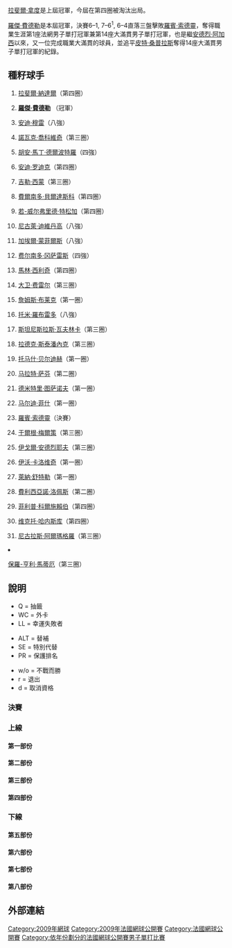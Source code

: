 {{noteTA
|G1=Tennis
|1=zh-hans:轮;zh-hant:圈;zh-tw:輪;
|2=zh-hans:半区;zh-hant:半部;
|3=zh-hans:半决赛;zh-hk:準決賽;zh-tw:四強;
|4=zh-hans:半準决赛;zh-hk:半準決賽;zh-tw:八強;
}}

{{GrandSlamEvents|2009|法國網球公開賽|
 | defchamp= {{flagicon|ESP}} [[拉斐爾·納達爾|拉斐爾·納達爾]]
 | champ = {{flagicon|SUI}} [[羅傑·費德勒|羅傑·費德勒]]
 | runner = {{flagicon|SWE}} [[羅賓·索德靈|羅賓·索德靈]]
 | score = 6–1, 7–6<sup>1</sup>, 6–4
}}

{{main|2009年法國網球公開賽}}

[[拉斐爾·拿度|拉斐爾·拿度]]是上屆冠軍，今屆在第四圈被淘汰出局。

[[羅傑·費德勒|羅傑·費德勒]]是本屆冠軍，決賽6–1, 7–6<sup>1</sup>, 6–4直落三盤擊敗[[羅賓·索德靈|羅賓·索德靈]]，奪得職業生涯第1座法網男子單打冠軍兼第14座大滿貫男子單打冠軍，也是繼[[安德烈·阿加西|安德烈·阿加西]]以來，又一位完成職業大滿貫的球員，並追平[[皮特·桑普拉斯|皮特·桑普拉斯]]奪得14座大滿貫男子單打冠軍的紀錄。

== 種籽球手 ==
{{col-begin}}
{{col-2}}
# {{flagicon|ESP}} [[拉斐爾·納達爾|拉斐爾·納達爾]]（第四圈）
# {{flagicon|SUI}} '''[[羅傑·費德勒|羅傑·費德勒]] ''' （冠軍）
# {{flagicon|GBR}} [[安迪·穆雷|安迪·穆雷]]（八強）
# {{flagicon|SRB}} [[諾瓦克·喬科維奇|諾瓦克·喬科維奇]]（第三圈）
# {{flagicon|ARG}} [[胡安·馬丁·德爾波特羅|胡安·馬丁·德爾波特羅]]（四強）
# {{flagicon|USA}} [[安迪·罗迪克|安迪·罗迪克]]（第四圈）
# {{flagicon|FRA}} [[吉勒·西蒙|吉勒·西蒙]]（第三圈）
# {{flagicon|ESP}} [[費爾南多·貝爾達斯科|費爾南多·貝爾達斯科]]（第四圈）
# {{flagicon|FRA}} [[若-威尔弗里德·特松加|若-威尔弗里德·特松加]]（第四圈）
# {{flagicon|RUS}} [[尼古萊·迪維丹高|尼古萊·迪維丹高]]（八強）
# {{flagicon|FRA}} [[加埃爾·蒙菲爾斯|加埃爾·蒙菲爾斯]]（八強）
# {{flagicon|CHI}} [[费尔南多·冈萨雷斯|费尔南多·冈萨雷斯]]（四強）
# {{flagicon|CRO}} [[馬林·西利奇|馬林·西利奇]]（第四圈）
# {{flagicon|ESP}} [[大卫·费雷尔|大卫·费雷尔]]（第三圈）
# {{flagicon|USA}} [[詹姆斯·布莱克|詹姆斯·布莱克]]（第一圈）
# {{flagicon|ESP}} [[托米·羅布雷多|托米·羅布雷多]]（八強）
{{col-2}}
<ol start="17">
<li>{{flagicon|SUI}} [[斯坦尼斯拉斯·瓦夫林卡|斯坦尼斯拉斯·瓦夫林卡]]（第三圈）
<li>{{flagicon|CZE}} [[拉德克·斯泰潘內克|拉德克·斯泰潘內克]]（第三圈）
<li>{{flagicon|CZE}} [[托马什·贝尔迪赫|托马什·贝尔迪赫]]（第一圈）
<li>{{flagicon|RUS}} [[马拉特·萨芬|马拉特·萨芬]]（第二圈）
<li>{{flagicon|RUS}} [[德米特里·图萨诺夫|德米特里·图萨诺夫]]（第一圈）
<li>{{flagicon|USA}} [[马尔迪·菲什|马尔迪·菲什]]（第一圈）
<li>{{flagicon|SWE}} [[羅賓·索德靈|羅賓·索德靈]]（決賽）
<li>{{flagicon|AUT}} [[于爾根·梅爾策|于爾根·梅爾策]]（第三圈）
<li>{{flagicon|RUS}} [[伊戈爾·安德烈耶夫|伊戈爾·安德烈耶夫]]（第三圈）
<li>{{flagicon|CRO}} [[伊沃·卡洛维奇|伊沃·卡洛维奇]]（第一圈）
<li>{{flagicon|GER}} [[萊納·舒特勒|萊納·舒特勒]]（第一圈）
<li>{{flagicon|ESP}} [[費利西亞諾·洛佩斯|費利西亞諾·洛佩斯]]（第二圈）
<li>{{flagicon|GER}} [[菲利普·科爾施賴伯|菲利普·科爾施賴伯]]（第四圈）
<li>{{flagicon|ROU}} [[维克托·哈内斯库|维克托·哈内斯库]]（第四圈）
<li>{{flagicon|ESP}} [[尼古拉斯·阿爾瑪格羅|尼古拉斯·阿爾瑪格羅]]（第三圈）
<li>{{flagicon|FRA}} [[保羅-亨利·馬蒂厄|保羅-亨利·馬蒂厄]]（第三圈）

{{col-end}}

== 說明 ==
{{col-begin}}
{{col-3}}
* Q = 抽籤
* WC = 外卡
* LL = 幸運失敗者
{{col-3}}
* ALT = 替補
* SE = 特別代替
* PR = 保護排名
{{col-3}}
* w/o = 不戰而勝
* r = 退出
* d = 取消資格
{{col-end}}
=== 決賽 ===
{{8TeamBracket-Tennis5
| RD1=八強
| RD2=四強
| RD3=決賽

|team-width=175

| RD1-seed1=23
| RD1-team1='''{{flagicon|SWE}} [[羅賓·索德靈|索德靈]]
| RD1-score1-1='''6
| RD1-score1-2='''6
| RD1-score1-3='''6
| RD1-score1-4= 
| RD1-score1-5= 
| RD1-seed2=10
| RD1-team2={{flagicon|RUS}} [[尼古萊·迪維丹高|迪維丹高]]
| RD1-score2-1=1
| RD1-score2-2=3
| RD1-score2-3=1
| RD1-score2-4= 
| RD1-score2-5= 

| RD1-seed3=3
| RD1-team3={{flagicon|GBR}} [[安迪·穆雷|穆雷]]
| RD1-score3-1=3
| RD1-score3-2='''6
| RD1-score3-3=0
| RD1-score3-4=4
| RD1-score3-5= 
| RD1-seed4=12
| RD1-team4='''{{flagicon|CHI}} [[费尔南多·冈萨雷斯|冈萨雷斯]]
| RD1-score4-1='''6
| RD1-score4-2=3
| RD1-score4-3='''6
| RD1-score4-4='''6
| RD1-score4-5= 

| RD1-seed5=5
| RD1-team5='''{{flagicon|ARG}} [[胡安·馬丁·德爾波特羅|德爾波特羅]]
| RD1-score5-1='''6
| RD1-score5-2='''6
| RD1-score5-3='''6
| RD1-score5-4= 
| RD1-score5-5= 
| RD1-seed6=16
| RD1-team6={{flagicon|ESP}} [[托米·羅布雷多|羅布雷多]]
| RD1-score6-1=3
| RD1-score6-2=4
| RD1-score6-3=2
| RD1-score6-4= 
| RD1-score6-5= 

| RD1-seed7=11
| RD1-team7={{flagicon|FRA}} [[加埃爾·蒙菲爾斯|蒙菲爾斯]]
| RD1-score7-1=6<sup>6</sup>
| RD1-score7-2=2
| RD1-score7-3=4
| RD1-score7-4= 
| RD1-score7-5= 
| RD1-seed8=2
| RD1-team8='''{{flagicon|SUI}} [[羅傑·費德勒|費德勒]]
| RD1-score8-1='''7
| RD1-score8-2='''6
| RD1-score8-3='''6
| RD1-score8-4= 
| RD1-score8-5= 

| RD2-seed1=23
| RD2-team1='''{{flagicon|SWE}} [[羅賓·索德靈|索德靈]]
| RD2-score1-1='''6
| RD2-score1-2='''7
| RD2-score1-3=5
| RD2-score1-4=4
| RD2-score1-5='''6
| RD2-seed2=12
| RD2-team2={{flagicon|CHI}} [[费尔南多·冈萨雷斯|冈萨雷斯]]
| RD2-score2-1=3
| RD2-score2-2=5
| RD2-score2-3='''7
| RD2-score2-4='''6
| RD2-score2-5=4

| RD2-seed3=5
| RD2-team3={{flagicon|ARG}} [[胡安·馬丁·德爾波特羅|德爾波特羅]]
| RD2-score3-1='''6
| RD2-score3-2=6<sup>2</sup>
| RD2-score3-3='''6
| RD2-score3-4=1
| RD2-score3-5=4
| RD2-seed4=2
| RD2-team4='''{{flagicon|SUI}} [[羅傑·費德勒|費德勒]]
| RD2-score4-1=3
| RD2-score4-2='''7
| RD2-score4-3=2
| RD2-score4-4='''6
| RD2-score4-5='''6

| RD3-seed1=23
| RD3-team1={{flagicon|SWE}} [[羅賓·索德靈|索德靈]]
| RD3-score1-1=1
| RD3-score1-2=6<sup>1</sup>
| RD3-score1-3=4
| RD3-score1-4=
| RD3-score1-5=
| RD3-seed2=2
| RD3-team2='''{{flagicon|SUI}} [[羅傑·費德勒|費德勒]]
| RD3-score2-1='''6
| RD3-score2-2='''7
| RD3-score2-3='''6
| RD3-score2-4= 
| RD3-score2-5= 
}}

=== 上線 ===
==== 第一部份 ====
{{16TeamBracket-Compact-Tennis5
| RD1=第一圈
| RD2=第二圈
| RD3=第三圈
| RD4=第四圈

| RD1-seed01=1
| RD1-team01='''{{flagicon|ESP}} [[拉斐爾·納達爾|納達爾]]
| RD1-score01-1='''7
| RD1-score01-2='''6
| RD1-score01-3='''6
| RD1-seed02=Q
| RD1-team02={{flagicon|BRA}} [[馬科斯·丹尼爾|丹尼爾]]
| RD1-score02-1=5
| RD1-score02-2=4
| RD1-score02-3=3

| RD1-seed03= 
| RD1-team03={{flagicon|RUS}} [[伊戈爾·昆尼辛|昆尼辛]]
| RD1-score03-1='''7
| RD1-score03-2=6<sup>5</sup>
| RD1-score03-3=3
| RD1-score03-4=1
| RD1-seed04= 
| RD1-team04='''{{flagicon|RUS}} [[泰穆拉茲·加巴什維利|加巴什維利]]
| RD1-score04-1=6<sup>6</sup>
| RD1-score04-2='''7
| RD1-score04-3='''6
| RD1-score04-4='''6

| RD1-seed05= 
| RD1-team05={{flagicon|GER}} [[丹尼斯·格雷梅邁爾|格雷梅邁爾]]
| RD1-score05-1=3
| RD1-score05-2=3
| RD1-score05-3=2
| RD1-seed06= 
| RD1-team06='''{{flagicon|KAZ}} [[安德烈·戈盧別夫|戈盧別夫]]
| RD1-score06-1='''6
| RD1-score06-2='''6
| RD1-score06-3='''6

| RD1-seed07= 
| RD1-team07='''{{flagicon|AUS}} [[莱顿·休伊特|休伊特]]
| RD1-score07-1=6<sup>1</sup>
| RD1-score07-2=6<sup>4</sup>
| RD1-score07-3='''7
| RD1-score07-4='''6
| RD1-score07-5='''6
| RD1-seed08=26
| RD1-team08={{flagicon|CRO}} [[伊沃·卡洛维奇|卡洛维奇]]
| RD1-score08-1='''7
| RD1-score08-2='''7
| RD1-score08-3=6<sup>4</sup>
| RD1-score08-4=4
| RD1-score08-5=3

| RD1-seed09=23
| RD1-team09='''{{flagicon|SWE}} [[羅賓·索德靈|索德靈]]
| RD1-score09-1='''7
| RD1-score09-2='''7
| RD1-score09-3='''6
| RD1-seed10= 
| RD1-team10={{flagicon|USA}} [[凱文·金|金]]
| RD1-score10-1=6<sup>4</sup>
| RD1-score10-2=6<sup>4</sup>
| RD1-score10-3=2

| RD1-seed11= 
| RD1-team11='''{{flagicon|UZB}} [[丹尼斯·伊斯托明|伊斯托明]]
| RD1-score11-1='''6
| RD1-score11-2=6<sup>2</sup>
| RD1-score11-3='''6
| RD1-score11-4='''7
| RD1-seed12=Q
| RD1-team12={{flagicon|COL}} [[聖地亞哥·基拉爾多|基拉爾多]]
| RD1-score12-1=3
| RD1-score12-2='''7
| RD1-score12-3=3
| RD1-score12-4=6<sup>4</sup>

| RD1-seed13=Q
| RD1-team13={{flagicon|SRB}} [[伊利亞·博佐利亞奇|博佐利亞奇]]
| RD1-score13-1=6<sup>4</sup>
| RD1-score13-2='''6
| RD1-score13-3=5
| RD1-score13-4=4
| RD1-seed14= 
| RD1-team14='''{{flagicon|GER}} [[尼古拉斯·基弗|基弗]]
| RD1-score14-1='''7
| RD1-score14-2=3
| RD1-score14-3='''7
| RD1-score14-4='''6

| RD1-seed15= 
| RD1-team15={{flagicon|POR}} [[費德歷高·基奧|基奧]]
| RD1-score15-1=2
| RD1-score15-2=4
| RD1-score15-3=4
| RD1-seed16=14
| RD1-team16='''{{flagicon|ESP}} [[大卫·费雷尔|费雷尔]]
| RD1-score16-1='''6
| RD1-score16-2='''6
| RD1-score16-3='''6

| RD2-seed01=1
| RD2-team01='''{{flagicon|ESP}} [[拉斐爾·納達爾|納達爾]]
| RD2-score01-1='''6
| RD2-score01-2='''6
| RD2-score01-3='''6
| RD2-seed02= 
| RD2-team02={{flagicon|RUS}} [[泰穆拉茲·加巴什維利|加巴什維利]]
| RD2-score02-1=1
| RD2-score02-2=4
| RD2-score02-3=2

| RD2-seed03= 
| RD2-team03={{flagicon|KAZ}} [[安德烈·戈盧別夫|戈盧別夫]]
| RD2-score03-1=4
| RD2-score03-2=3
| RD2-score03-3=1
| RD2-seed04= 
| RD2-team04='''{{flagicon|AUS}} [[莱顿·休伊特|休伊特]]
| RD2-score04-1='''6
| RD2-score04-2='''6
| RD2-score04-3='''6

| RD2-seed05=23
| RD2-team05='''{{flagicon|SWE}} [[羅賓·索德靈|索德靈]]
| RD2-score05-1='''6
| RD2-score05-2='''7
| RD2-score05-3='''6
| RD2-seed06= 
| RD2-team06={{flagicon|UZB}} [[丹尼斯·伊斯托明|伊斯托明]]
| RD2-score06-1=4
| RD2-score06-2=6<sup>4</sup>
| RD2-score06-3=4

| RD2-seed07= 
| RD2-team07={{flagicon|GER}} [[尼古拉斯·基弗|基弗]]
| RD2-score07-1=3
| RD2-score07-2='''7
| RD2-score07-3=4
| RD2-score07-4='''6
| RD2-score07-5=2
| RD2-seed08=14
| RD2-team08='''{{flagicon|ESP}} [[大卫·费雷尔|费雷尔]]
| RD2-score08-1='''6
| RD2-score08-2=5
| RD2-score08-3='''6
| RD2-score08-4=3
| RD2-score08-5='''6

| RD3-seed01=1
| RD3-team01='''{{flagicon|ESP}} [[拉斐爾·納達爾|納達爾]]
| RD3-score01-1='''6
| RD3-score01-2='''6
| RD3-score01-3='''6
| RD3-seed02= 
| RD3-team02={{flagicon|AUS}} [[莱顿·休伊特|休伊特]]
| RD3-score02-1=1
| RD3-score02-2=3
| RD3-score02-3=1

| RD3-seed03=23
| RD3-team03='''{{flagicon|SWE}} [[羅賓·索德靈|索德靈]]
| RD3-score03-1=6<sup>5</sup>
| RD3-score03-2='''7
| RD3-score03-3='''6
| RD3-score03-4='''7
| RD3-seed04=14
| RD3-team04={{flagicon|ESP}} [[大卫·费雷尔|费雷尔]]
| RD3-score04-1='''7
| RD3-score04-2=5
| RD3-score04-3=2
| RD3-score04-4=6<sup>5</sup>

| RD4-seed01=1
| RD4-team01={{flagicon|ESP}} [[拉斐爾·納達爾|納達爾]]
| RD4-score01-1=2
| RD4-score01-2='''7
| RD4-score01-3=4
| RD4-score01-4=6<sup>2</sup>
| RD4-seed02=23
| RD4-team02='''{{flagicon|SWE}} [[羅賓·索德靈|索德靈]]
| RD4-score02-1='''6
| RD4-score02-2=6<sup>2</sup>
| RD4-score02-3='''6
| RD4-score02-4='''7
}}

==== 第二部份 ====
{{16TeamBracket-Compact-Tennis5
| RD1=第一圈
| RD2=第二圈
| RD3=第三圈
| RD4=第四圈

| RD1-seed01=10
| RD1-team01='''{{flagicon|RUS}} [[尼古萊·迪維丹高|迪維丹高]]
| RD1-score01-1='''6
| RD1-score01-2='''6
| RD1-score01-3='''6
| RD1-seed02=PR
| RD1-team02={{flagicon|AUT}} [[斯特凡·庫貝克|庫貝克]]
| RD1-score02-1=2
| RD1-score02-2=1
| RD1-score02-3=4

| RD1-seed03= 
| RD1-team03='''{{flagicon|ARG}} [[迭戈·榮凱拉|榮凱拉]]
| RD1-score03-1=3
| RD1-score03-2='''7
| RD1-score03-3='''6
| RD1-score03-4='''6
| RD1-seed04= 
| RD1-team04={{flagicon|CHI}} [[保羅·卡普狄維爾|卡普狄維爾]]
| RD1-score04-1='''6
| RD1-score04-2=5
| RD1-score04-3=1
| RD1-score04-4=4

| RD1-seed05= 
| RD1-team05='''{{flagicon|CHI}} [[尼古拉斯·马苏|马苏]]
| RD1-score05-1='''6
| RD1-score05-2='''6
| RD1-score05-3=1
| RD1-score05-4=2
| RD1-score05-5='''6
| RD1-seed06= 
| RD1-team06={{flagicon|AUT}} [[丹尼爾·科勒爾|科勒爾]]
| RD1-score06-1=3
| RD1-score06-2=4
| RD1-score06-3='''6
| RD1-score06-4='''6
| RD1-score06-5=3

| RD1-seed07= 
| RD1-team07={{flagicon|FRA}} [[尼古拉斯·德維爾德|德維爾德]]
| RD1-score07-1=3
| RD1-score07-2='''7
| RD1-score07-3='''6
| RD1-score07-4=4
| RD1-score07-5=4
| RD1-seed08=17
| RD1-team08='''{{flagicon|SUI}} [[斯坦尼斯拉斯·瓦夫林卡|瓦夫林卡]]
| RD1-score08-1='''6
| RD1-score08-2=5
| RD1-score08-3=2
| RD1-score08-4='''6
| RD1-score08-5='''6

| RD1-seed09=31
| RD1-team09='''{{flagicon|ESP}} [[尼古拉斯·阿爾瑪格羅|阿爾瑪格羅]]
| RD1-score09-1='''6
| RD1-score09-2='''6
| RD1-score09-3='''6
| RD1-seed10= 
| RD1-team10={{flagicon|ARG}} [[阿古斯丁·卡萊里|卡萊里]]
| RD1-score10-1=4
| RD1-score10-2=1
| RD1-score10-3=3

| RD1-seed11= 
| RD1-team11='''{{flagicon|LAT}} [[厄內斯特·古爾比斯|古爾比斯]]
| RD1-score11-1='''7
| RD1-score11-2='''6
| RD1-score11-3=3
| RD1-score11-4='''6
| RD1-seed12= 
| RD1-team12={{flagicon|USA}} [[薩姆·奎里|奎里]]
| RD1-score12-1=6<sup>1</sup>
| RD1-score12-2=1
| RD1-score12-3='''6
| RD1-score12-4=1

| RD1-seed13=Q
| RD1-team13={{flagicon|CAN}} [[彼得·波蘭斯基|波蘭斯基]]
| RD1-score13-1='''7
| RD1-score13-2=2
| RD1-score13-3=6<sup>4</sup>
| RD1-score13-4='''6
| RD1-score13-5=3
| RD1-seed14= 
| RD1-team14='''{{flagicon|GER}} [[菲利浦·普茲斯內爾|普茲斯內爾]]
| RD1-score14-1=5
| RD1-score14-2='''6
| RD1-score14-3='''7
| RD1-score14-4=4
| RD1-score14-5='''6

| RD1-seed15= 
| RD1-team15={{flagicon|FRA}} [[弗洛朗·塞拉|塞拉]]
| RD1-score15-1=2
| RD1-score15-2=1
| RD1-score15-3=4
| RD1-seed16=8
| RD1-team16='''{{flagicon|ESP}} [[費爾南多·貝爾達斯科|貝爾達斯科]]
| RD1-score16-1='''6
| RD1-score16-2='''6
| RD1-score16-3='''6

| RD2-seed01=10
| RD2-team01='''{{flagicon|RUS}} [[尼古萊·迪維丹高|迪維丹高]]
| RD2-score01-1=4
| RD2-score01-2='''6
| RD2-score01-3='''6
| RD2-score01-4='''6
| RD2-seed02= 
| RD2-team02={{flagicon|ARG}} [[迭戈·榮凱拉|榮凱拉]]
| RD2-score02-1='''6
| RD2-score02-2=3
| RD2-score02-3=0
| RD2-score02-4=2

| RD2-seed03= 
| RD2-team03={{flagicon|CHI}} [[尼古拉斯·马苏|马苏]]
| RD2-score03-1=1
| RD2-score03-2=1
| RD2-score03-3=2
| RD2-seed04=17
| RD2-team04='''{{flagicon|SUI}} [[斯坦尼斯拉斯·瓦夫林卡|瓦夫林卡]]
| RD2-score04-1='''6
| RD2-score04-2='''6
| RD2-score04-3='''6

| RD2-seed05=31
| RD2-team05='''{{flagicon|ESP}} [[尼古拉斯·阿爾瑪格羅|阿爾瑪格羅]]
| RD2-score05-1=6<sup>4</sup>
| RD2-score05-2='''7
| RD2-score05-3='''6
| RD2-score05-4='''6
| RD2-seed06= 
| RD2-team06={{flagicon|LAT}} [[厄內斯特·古爾比斯|古爾比斯]]
| RD2-score06-1='''7
| RD2-score06-2=6<sup>5</sup>
| RD2-score06-3=3
| RD2-score06-4=2

| RD2-seed07= 
| RD2-team07={{flagicon|GER}} [[菲利浦·普茲斯內爾|普茲斯內爾]]
| RD2-score07-1=1
| RD2-score07-2=2
| RD2-score07-3=3
| RD2-seed08=8
| RD2-team08='''{{flagicon|ESP}} [[費爾南多·貝爾達斯科|貝爾達斯科]]
| RD2-score08-1='''6
| RD2-score08-2='''6
| RD2-score08-3='''6

| RD3-seed01=10
| RD3-team01='''{{flagicon|RUS}} [[尼古萊·迪維丹高|迪維丹高]]
| RD3-score01-1='''6
| RD3-score01-2=4
| RD3-score01-3='''6
| RD3-score01-4='''6
| RD3-seed02=17
| RD3-team02={{flagicon|SUI}} [[斯坦尼斯拉斯·瓦夫林卡|瓦夫林卡]]
| RD3-score02-1=3
| RD3-score02-2='''6
| RD3-score02-3=3
| RD3-score02-4=2

| RD3-seed03=31
| RD3-team03={{flagicon|ESP}} [[尼古拉斯·阿爾瑪格羅|阿爾瑪格羅]]
| RD3-score03-1=2
| RD3-score03-2=6<sup>4</sup>
| RD3-score03-3=6<sup>8</sup>
| RD3-seed04=8
| RD3-team04='''{{flagicon|ESP}} [[費爾南多·貝爾達斯科|貝爾達斯科]]
| RD3-score04-1='''6
| RD3-score04-2='''7
| RD3-score04-3='''7

| RD4-seed01=10
| RD4-team01='''{{flagicon|RUS}} [[尼古萊·迪維丹高|迪維丹高]]
| RD4-score01-1='''6
| RD4-score01-2='''6
| RD4-score01-3='''6
| RD4-seed02=8
| RD4-team02={{flagicon|ESP}} [[費爾南多·貝爾達斯科|貝爾達斯科]]
| RD4-score02-1=2
| RD4-score02-2=2
| RD4-score02-3=4
}}

==== 第三部份 ====
{{16TeamBracket-Compact-Tennis5
| RD1=第一圈
| RD2=第二圈
| RD3=第三圈
| RD4=第四圈

| RD1-seed01=3
| RD1-team01='''{{flagicon|GBR}} [[安迪·穆雷|穆雷]]
| RD1-score01-1='''6
| RD1-score01-2='''6
| RD1-score01-3='''6
| RD1-seed02= 
| RD1-team02={{flagicon|ARG}} [[胡安·伊格纳西奥·切拉|切拉]]
| RD1-score02-1=2
| RD1-score02-2=2
| RD1-score02-3=1

| RD1-seed03= 
| RD1-team03={{flagicon|GER}} [[米沙·茲韋列夫|茲韋列夫]]
| RD1-score03-1='''7
| RD1-score03-2=5
| RD1-score03-3=0
| RD1-score03-4=r
| RD1-seed04= 
| RD1-team04='''{{flagicon|ITA}} [[波蒂托·斯塔拉切|斯塔拉切]]
| RD1-score04-1=6<sup>5</sup>
| RD1-score04-2='''7
| RD1-score04-3=1

| RD1-seed05= 
| RD1-team05='''{{flagicon|SRB}} [[揚科·蒂普薩雷維奇|蒂普薩雷維奇]]
| RD1-score05-1=3
| RD1-score05-2='''7
| RD1-score05-3='''7
| RD1-score05-4='''6
| RD1-seed06= 
| RD1-team06={{flagicon|ESP}} [[阿爾伯特·蒙塔涅斯|蒙塔涅斯]]
| RD1-score06-1='''6
| RD1-score06-2=6<sup>3</sup>
| RD1-score06-3=6<sup>5</sup>
| RD1-score06-4=4

| RD1-seed07=Q
| RD1-team07={{flagicon|BRA}} [[法蘭科·費雷羅|費雷羅]]
| RD1-score07-1='''7
| RD1-score07-2='''6
| RD1-score07-3=6<sup>4</sup>
| RD1-score07-4=5
| RD1-score07-5=2
| RD1-seed08=28
| RD1-team08='''{{flagicon|ESP}} [[費利西亞諾·洛佩斯|F洛佩斯]]
| RD1-score08-1=6<sup>3</sup>
| RD1-score08-2=4
| RD1-score08-3='''7
| RD1-score08-4='''7
| RD1-score08-5='''6

| RD1-seed09=18
| RD1-team09='''{{flagicon|CZE}} [[拉德克·斯泰潘內克|斯泰潘內克]]
| RD1-score09-1='''6
| RD1-score09-2='''6
| RD1-score09-3='''6
| RD1-seed10=WC
| RD1-team10={{flagicon|ARG}} [[加斯顿·高迪奥|高迪奥]]
| RD1-score10-1=3
| RD1-score10-2=4
| RD1-score10-3=1

| RD1-seed11= 
| RD1-team11={{flagicon|TPE}} [[盧彥勳|盧]]
| RD1-score11-1=2
| RD1-score11-2=r
| RD1-score11-3= 
| RD1-seed12=LL
| RD1-team12='''{{flagicon|FRA}} [[馬蒂厄·蒙考特|蒙考特]]
| RD1-score12-1='''6
| RD1-score12-2= 
| RD1-score12-3= 

| RD1-seed13= 
| RD1-team13='''{{flagicon|ISR}} [[杜迪·塞拉|塞拉]]
| RD1-score13-1='''6
| RD1-score13-2='''6
| RD1-score13-3=4
| RD1-score13-4='''6
| RD1-seed14=Q
| RD1-team14={{flagicon|MON}} [[讓-雷內·里斯納德|里斯納德]]
| RD1-score14-1=4
| RD1-score14-2=3
| RD1-score14-3='''6
| RD1-score14-4=3

| RD1-seed15= 
| RD1-team15={{flagicon|CZE}} [[揚·賀里奇|賀里奇]]
| RD1-score15-1=0
| RD1-score15-2=4
| RD1-score15-3=3
| RD1-seed16=13
| RD1-team16='''{{flagicon|CRO}} [[馬林·西利奇|西利奇]]
| RD1-score16-1='''6
| RD1-score16-2='''6
| RD1-score16-3='''6

| RD2-seed01=3
| RD2-team01='''{{flagicon|GBR}} [[安迪·穆雷|穆雷]]
| RD2-score01-1='''6
| RD2-score01-2=2
| RD2-score01-3='''7
| RD2-score01-4='''6
| RD2-seed02= 
| RD2-team02={{flagicon|ITA}} [[波蒂托·斯塔拉切|斯塔拉切]]
| RD2-score02-1=3
| RD2-score02-2='''6
| RD2-score02-3=5
| RD2-score02-4=4

| RD2-seed03= 
| RD2-team03='''{{flagicon|SRB}} [[揚科·蒂普薩雷維奇|蒂普薩雷維奇]]
| RD2-score03-1=6<sup>9</sup>
| RD2-score03-2='''6
| RD2-score03-3='''7
| RD2-score03-4='''6
| RD2-seed04=28
| RD2-team04={{flagicon|ESP}} [[費利西亞諾·洛佩斯|F洛佩斯]]
| RD2-score04-1='''7
| RD2-score04-2=4
| RD2-score04-3=6<sup>4</sup>
| RD2-score04-4=3

| RD2-seed05=18
| RD2-team05='''{{flagicon|CZE}} [[拉德克·斯泰潘內克|斯泰潘內克]]
| RD2-score05-1='''6
| RD2-score05-2=4
| RD2-score05-3='''6
| RD2-score05-4='''6
| RD2-seed06=LL
| RD2-team06={{flagicon|FRA}} [[馬蒂厄·蒙考特|蒙考特]]
| RD2-score06-1=4
| RD2-score06-2='''6
| RD2-score06-3=4
| RD2-score06-4=4

| RD2-seed07= 
| RD2-team07={{flagicon|ISR}} [[杜迪·塞拉|塞拉]]
| RD2-score07-1=0
| RD2-score07-2=3
| RD2-score07-3=1
| RD2-seed08=13
| RD2-team08='''{{flagicon|CRO}} [[馬林·西利奇|西利奇]]
| RD2-score08-1='''6
| RD2-score08-2='''6
| RD2-score08-3='''6

| RD3-seed01=3
| RD3-team01='''{{flagicon|GBR}} [[安迪·穆雷|穆雷]]
| RD3-score01-1='''7
| RD3-score01-2='''6
| RD3-score01-3= 
| RD3-seed02= 
| RD3-team02={{flagicon|SRB}} [[揚科·蒂普薩雷維奇|蒂普薩雷維奇]]
| RD3-score02-1=6<sup>3</sup>
| RD3-score02-2=3
| RD3-score02-3=r

| RD3-seed03=18
| RD3-team03={{flagicon|CZE}} [[拉德克·斯泰潘內克|斯泰潘內克]]
| RD3-score03-1=1
| RD3-score03-2=6<sup>4</sup>
| RD3-score03-3=3
| RD3-seed04=13
| RD3-team04='''{{flagicon|CRO}} [[馬林·西利奇|西利奇]]
| RD3-score04-1='''6
| RD3-score04-2='''7
| RD3-score04-3='''6

| RD4-seed01=3
| RD4-team01='''{{flagicon|GBR}} [[安迪·穆雷|穆雷]]
| RD4-score01-1='''7
| RD4-score01-2='''7
| RD4-score01-3='''6
| RD4-seed02=13
| RD4-team02={{flagicon|CRO}} [[馬林·西利奇|西利奇]]
| RD4-score02-1=5
| RD4-score02-26<sup>4</sup>
| RD4-score02-3=1
}}

==== 第四部份 ====
{{16TeamBracket-Compact-Tennis5
| RD1=第一圈
| RD2=第二圈
| RD3=第三圈
| RD4=第四圈

| RD1-seed01=12
| RD1-team01='''{{flagicon|CHI}} [[费尔南多·冈萨雷斯|冈萨雷斯]]
| RD1-score01-1='''6
| RD1-score01-2='''6
| RD1-score01-3='''6
| RD1-seed02=Q
| RD1-team02={{flagicon|CZE}} [[伊日·瓦涅克|瓦涅克]]
| RD1-score02-1=3
| RD1-score02-2=2
| RD1-score02-3=3

| RD1-seed03=Q
| RD1-team03='''{{flagicon|POR}} [[魯伊·馬查多|魯伊·馬查多]]
| RD1-score03-1='''6
| RD1-score03-2='''6
| RD1-score03-3=4
| RD1-score03-4=2
| RD1-score03-5='''6
| RD1-seed04= 
| RD1-team04={{flagicon|BEL}} [[克里斯托夫·弗利根|弗利根]]
| RD1-score04-1=2
| RD1-score04-2=4
| RD1-score04-3='''6
| RD1-score04-4='''6
| RD1-score04-5=3

| RD1-seed05= 
| RD1-team05={{flagicon|ESP}} [[馬塞爾·格拉諾勒斯|格拉諾勒斯]]
| RD1-score05-1=5
| RD1-score05-2='''6
| RD1-score05-3='''6
| RD1-score05-4=6
| RD1-score05-5=1
| RD1-seed06=WC
| RD1-team06='''{{flagicon|FRA}} [[若瑟蘭·歐安納|歐安納]]
| RD1-score06-1='''7
| RD1-score06-2=2
| RD1-score06-3=3
| RD1-score06-4='''7
| RD1-score06-5='''6

| RD1-seed07=WC
| RD1-team07={{flagicon|FRA}} [[亞歷山大·西多連科|西多連科]]
| RD1-score07-1=4
| RD1-score07-2=4
| RD1-score07-3=4
| RD1-seed08=20
| RD1-team08='''{{flagicon|RUS}} [[马拉特·萨芬|萨芬]]
| RD1-score08-1='''6
| RD1-score08-2='''6
| RD1-score08-3='''6

| RD1-seed09=30
| RD1-team09='''{{flagicon|ROU}} [[维克托·哈内斯库|哈内斯库]]
| RD1-score09-1='''7
| RD1-score09-2='''7
| RD1-score09-3='''7
| RD1-seed10= 
| RD1-team10={{flagicon|BEL}} [[史提夫·達爾西斯|達爾西斯]]
| RD1-score10-1=6<sup>8</sup>
| RD1-score10-2=6<sup>5</sup>
| RD1-score10-3=6<sup>3</sup>

| RD1-seed11= 
| RD1-team11='''{{flagicon|RUS}} [[米哈伊尔·尤日尼|尤日尼]]
| RD1-score11-1='''7
| RD1-score11-2='''6
| RD1-score11-3='''6
| RD1-seed12= 
| RD1-team12={{flagicon|LUX}} [[吉尔·穆勒|穆勒]]
| RD1-score12-1=6<sup>2</sup>
| RD1-score12-2=1
| RD1-score12-3=4

| RD1-seed13=Q
| RD1-team13={{flagicon|GER}} [[丹尼爾·布蘭德斯|布蘭德斯]]
| RD1-score13-1='''7
| RD1-score13-2=5
| RD1-score13-3=6<sup>11</sup>
| RD1-score13-4='''6
| RD1-score13-5=3
| RD1-seed14= 
| RD1-team14='''{{flagicon|USA}} [[罗伯特·肯德里克|肯德里克]]
| RD1-score14-1=6<sup>7</sup>
| RD1-score14-2='''7
| RD1-score14-3='''7
| RD1-score14-4=4
| RD1-score14-5='''6

| RD1-seed15= 
| RD1-team15={{flagicon|USA}} [[韋恩·奧戴斯尼克|奧戴斯尼克]]
| RD1-score15-1='''6
| RD1-score15-2=5
| RD1-score15-3=2
| RD1-score15-4='''6
| RD1-score15-5=3
| RD1-seed16=7
| RD1-team16='''{{flagicon|FRA}} [[吉勒·西蒙|西蒙]]
| RD1-score16-1=3
| RD1-score16-2='''7
| RD1-score16-3='''6
| RD1-score16-4=4
| RD1-score16-6='''6

| RD2-seed01=12
| RD2-team01='''{{flagicon|CHI}} [[费尔南多·冈萨雷斯|冈萨雷斯]]
| RD2-score01-1='''6
| RD2-score01-2='''6
| RD2-score01-3='''6
| RD2-seed02=Q
| RD2-team02={{flagicon|POR}} [[魯伊·馬查多|魯伊·馬查多]]
| RD2-score02-1=3
| RD2-score02-2=2
| RD2-score02-3=3

| RD2-seed03=WC
| RD2-team03='''{{flagicon|FRA}} [[若瑟蘭·歐安納|歐安納]]
| RD2-score03-1='''7
| RD2-score03-2='''7
| RD2-score03-3=4
| RD2-score03-4=3
| RD2-score03-5='''10
| RD2-seed04=20
| RD2-team04={{flagicon|RUS}} [[马拉特·萨芬|萨芬]]
| RD2-score04-1=6<sup>2</sup>
| RD2-score04-2=6<sup>4</sup>
| RD2-score04-3='''6
| RD2-score04-4='''6
| RD2-score04-5=8

| RD2-seed05=30
| RD2-team05='''{{flagicon|ROU}} [[维克托·哈内斯库|哈内斯库]]
| RD2-score05-1='''7
| RD2-score05-2='''7
| RD2-score05-3='''7
| RD2-seed06= 
| RD2-team06={{flagicon|RUS}} [[米哈伊尔·尤日尼|尤日尼]]
| RD2-score06-1=5
| RD2-score06-2=5
| RD2-score06-3=5

| RD2-seed07= 
| RD2-team07={{flagicon|USA}} [[罗伯特·肯德里克|肯德里克]]
| RD2-score07-1=5
| RD2-score07-2=0
| RD2-score07-3=1
| RD2-seed08=7
| RD2-team08='''{{flagicon|FRA}} [[吉勒·西蒙|西蒙]]
| RD2-score08-1='''7
| RD2-score08-2='''6
| RD2-score08-3='''6

| RD3-seed01=12
| RD3-team01='''{{flagicon|CHI}} [[费尔南多·冈萨雷斯|冈萨雷斯]]
| RD3-score01-1='''7
| RD3-score01-2='''6
| RD3-score01-3='''7
| RD3-seed02=WC
| RD3-team02={{flagicon|FRA}} [[若瑟蘭·歐安納|歐安納]]
| RD3-score02-1=5
| RD3-score02-2=3
| RD3-score02-3= 5

| RD3-seed03=30
| RD3-team03='''{{flagicon|ROU}} [[维克托·哈内斯库|哈内斯库]]
| RD3-score03-1='''6
| RD3-score03-2='''6
| RD3-score03-3='''6
| RD3-seed04=7
| RD3-team04={{flagicon|FRA}} [[吉勒·西蒙|西蒙]]
| RD3-score04-1=4
| RD3-score04-2=4
| RD3-score04-3=2

| RD4-seed01=12
| RD4-team01='''{{flagicon|CHI}} [[费尔南多·冈萨雷斯|冈萨雷斯]]
| RD4-score01-1='''6
| RD4-score01-2='''6
| RD4-score01-3='''6
| RD4-seed02=30
| RD4-team02={{flagicon|ROU}} [[维克托·哈内斯库|哈内斯库]]
| RD4-score02-1=2
| RD4-score02-2=4
| RD4-score02-3=2
}}

=== 下線 ===
==== 第五部份 ====
{{16TeamBracket-Compact-Tennis5
| RD1=第一圈
| RD2=第二圈
| RD3=第三圈
| RD4=第四圈

| RD1-seed01=5
| RD1-team01='''{{flagicon|ARG}} [[胡安·馬丁·德爾波特羅|德爾波特羅]]
| RD1-score01-1='''6
| RD1-score01-2='''6
| RD1-score01-3='''6
| RD1-seed02= 
| RD1-team02={{flagicon|FRA}} [[米夏埃尔·洛德拉|洛德拉]]
| RD1-score02-1=3
| RD1-score02-2=3
| RD1-score02-3=1

| RD1-seed03= 
| RD1-team03='''{{flagicon|SRB}} [[維克托·特羅伊茨基|特羅伊茨基]]
| RD1-score03-1=3
| RD1-score03-2='''6
| RD1-score03-3='''6
| RD1-score03-4=6<sup>4</sup>
| RD1-score03-5='''6
| RD1-seed04=Q
| RD1-team04={{flagicon|POL}} [[盧卡斯·古博特|古博特]]
| RD1-score04-1='''6
| RD1-score04-2=3
| RD1-score04-3=4
| RD1-score04-4='''7
| RD1-score04-5=3

| RD1-seed05= 
| RD1-team05={{flagicon|BRA}} [[托馬斯·貝魯奇|貝魯奇]]
| RD1-score05-1=4
| RD1-score05-2='''7
| RD1-score05-3=5
| RD1-score05-4=r
| RD1-seed06= 
| RD1-team06='''{{flagicon|ARG}} [[馬丁·瓦薩洛·阿圭略|瓦薩洛·阿圭略]]
| RD1-score06-1='''6
| RD1-score06-2=6<sup>4</sup>
| RD1-score06-3=5

| RD1-seed07=Q
| RD1-team07={{flagicon|ITA}} [[法比奧·福尼尼|福尼尼]]
| RD1-score07-1='''6
| RD1-score07-2=3
| RD1-score07-3=1
| RD1-score07-4='''6
| RD1-score07-5=5
| RD1-seed08=25
| RD1-team08='''{{flagicon|RUS}} [[伊戈爾·安德烈耶夫|安德烈耶夫]]
| RD1-score08-1=1
| RD1-score08-2='''6
| RD1-score08-3='''6
| RD1-score08-4=3
| RD1-score08-5='''7

| RD1-seed09=21
| RD1-team09={{flagicon|RUS}} [[德米特里·图萨诺夫|图萨诺夫]]
| RD1-score09-1=3
| RD1-score09-2='''6
| RD1-score09-3=4
| RD1-score09-4=1
| RD1-seed10= 
| RD1-team10='''{{flagicon|FRA}} [[阿诺·克莱芒|克莱芒]]
| RD1-score10-1='''6
| RD1-score10-2=3
| RD1-score10-3='''6
| RD1-score10-4='''6

| RD1-seed11= 
| RD1-team11={{flagicon|FRA}} [[法布里斯·桑托羅|桑托羅]]
| RD1-score11-1=3
| RD1-score11-2=1
| RD1-score11-3='''6
| RD1-score11-4=4
| RD1-seed12= 
| RD1-team12='''{{flagicon|BEL}} [[克里斯托·羅庫斯|C 羅庫斯]]
| RD1-score12-1='''6
| RD1-score12-2='''6
| RD1-score12-3=3
| RD1-score12-4='''6

| RD1-seed13= 
| RD1-team13={{flagicon|CYP}} [[马科斯·巴格达蒂斯|巴格达蒂斯]]
| RD1-score13-1=3
| RD1-score13-2=2
| RD1-score13-3=4
| RD1-seed14= 
| RD1-team14='''{{flagicon|ARG}} [[胡安·摩納哥|摩納哥]]
| RD1-score14-1='''6
| RD1-score14-2='''6
| RD1-score14-3='''6

| RD1-seed15= 
| RD1-team15={{flagicon|FRA}} [[儒利安·貝內托|貝內托]]
| RD1-score15-1=4
| RD1-score15-2='''6
| RD1-score15-3=3
| RD1-score15-4=4
| RD1-seed16=9
| RD1-team16='''{{flagicon|FRA}} [[若-威尔弗里德·特松加|特松加]]
| RD1-score16-1='''6
| RD1-score16-2=3
| RD1-score16-3='''6
| RD1-score16-4='''6

| RD2-seed01=5
| RD2-team01='''{{flagicon|ARG}} [[胡安·馬丁·德爾波特羅|德爾波特羅]]
| RD2-score01-1='''6
| RD2-score01-2='''7
| RD2-score01-3='''6
| RD2-seed02= 
| RD2-team02={{flagicon|SRB}} [[維克托·特羅伊茨基|特羅伊茨基]]
| RD2-score02-1=3
| RD2-score02-2=5
| RD2-score02-3=0

| RD2-seed03= 
| RD2-team03={{flagicon|ARG}} [[馬丁·瓦薩洛·阿圭略|瓦薩洛·阿圭略]]
| RD2-score03-1='''6
| RD2-score03-2=5
| RD2-score03-3='''7
| RD2-score03-4=3
| RD2-score03-5=4
| RD2-seed04=25
| RD2-team04='''{{flagicon|RUS}} [[伊戈爾·安德烈耶夫|安德烈耶夫]]
| RD2-score04-1=1
| RD2-score04-2='''7
| RD2-score04-3=5
| RD2-score04-4='''6
| RD2-score04-5='''6

| RD2-seed05= 
| RD2-team05={{flagicon|FRA}} [[阿诺·克莱芒|克莱芒]]
| RD2-score05-1=1
| RD2-score05-2=5
| RD2-score05-3='''6
| RD2-score05-4=3
| RD2-seed06= 
| RD2-team06='''{{flagicon|BEL}} [[克里斯托·羅庫斯|C 羅庫斯]]
| RD2-score06-1='''6
| RD2-score06-2='''7
| RD2-score06-3=4
| RD2-score06-4='''6

| RD2-seed07= 
| RD2-team07={{flagicon|ARG}} [[胡安·摩納哥|摩納哥]]
| RD2-score07-1=5
| RD2-score07-2='''6
| RD2-score07-3=1
| RD2-score07-4=6<sup>8</sup>
| RD2-seed08=9
| RD2-team08='''{{flagicon|FRA}} [[若-威尔弗里德·特松加|特松加]]
| RD2-score08-1='''7
| RD2-score08-2=2
| RD2-score08-3='''6
| RD2-score08-4='''7

| RD3-seed01=5
| RD3-team01='''{{flagicon|ARG}} [[胡安·馬丁·德爾波特羅|德爾波特羅]]
| RD3-score01-1='''6
| RD3-score01-2='''7
| RD3-score01-3='''6
| RD3-seed02=25
| RD3-team02={{flagicon|RUS}} [[伊戈爾·安德烈耶夫|安德烈耶夫]]
| RD3-score02-1=4
| RD3-score02-2=5
| RD3-score02-3=4

| RD3-seed03= 
| RD3-team03={{flagicon|BEL}} [[克里斯托·羅庫斯|C 羅庫斯]]
| RD3-score03-1=2
| RD3-score03-2=2
| RD3-score03-3=2
| RD3-seed04=9
| RD3-team04='''{{flagicon|FRA}} [[若-威尔弗里德·特松加|特松加]]
| RD3-score04-1='''6
| RD3-score04-2='''6
| RD3-score04-3='''6

| RD4-seed01=5
| RD4-team01='''{{flagicon|ARG}} [[胡安·馬丁·德爾波特羅|德爾波特羅]]
| RD4-score01-1='''6
| RD4-score01-2=5
| RD4-score01-3='''6
| RD4-score01-4='''6
| RD4-seed02=9
| RD4-team02={{flagicon|FRA}} [[若-威尔弗里德·特松加|特松加]]
| RD4-score02-1=1
| RD4-score02-2='''7
| RD4-score02-3=1
| RD4-score02-4=4
}}

==== 第六部份 ====
{{16TeamBracket-Compact-Tennis5
| RD1=第一圈
| RD2=第二圈
| RD3=第三圈
| RD4=第四圈

| RD1-seed01=16
| RD1-team01='''{{flagicon|ESP}} [[托米·羅布雷多|羅布雷多]]
| RD1-score01-1='''6
| RD1-score01-2='''6
| RD1-score01-3='''6
| RD1-seed02=WC
| RD1-team02={{flagicon|FRA}} [[阿德里安·曼納里諾|曼納里諾]]
| RD1-score02-1=2
| RD1-score02-2=1
| RD1-score02-3=2

| RD1-seed03= 
| RD1-team03={{flagicon|RUS}} [[葉甫根尼·科羅廖夫|科羅廖夫]]
| RD1-score03-1=4
| RD1-score03-2=r
| RD1-score03-3= 
| RD1-seed04= 
| RD1-team04='''{{flagicon|ESP}} [[丹尼爾·吉梅諾-特拉維爾|吉梅諾-特拉維爾]]
| RD1-score04-1='''6
| RD1-score04-2= 
| RD1-score04-3= 

| RD1-seed05= 
| RD1-team05={{flagicon|ESP}} [[吉列爾莫·加西亞·洛佩斯|洛佩斯]]
| RD1-score05-1=3
| RD1-score05-2=3
| RD1-score05-3=1
| RD1-seed06= 
| RD1-team06='''{{flagicon|ITA}} [[安德烈亞斯·塞皮|塞皮]]
| RD1-score06-1='''6
| RD1-score06-2='''6
| RD1-score06-3='''6

| RD1-seed07= 
| RD1-team07='''{{flagicon|ARG}} [[馬西莫·岡薩雷斯|岡薩雷斯]]
| RD1-score07-1='''6
| RD1-score07-2=1
| RD1-score07-3='''6
| RD1-score07-4='''7
| RD1-seed08=22
| RD1-team08={{flagicon|USA}} [[马尔迪·菲什|菲什]]
| RD1-score08-1=3
| RD1-score08-2='''6
| RD1-score08-3=4
| RD1-score08-4=6<sup>4</sup>

| RD1-seed09=29
| RD1-team09='''{{flagicon|GER}} [[菲利普·科爾施賴伯|科爾施賴伯]]
| RD1-score09-1='''6
| RD1-score09-2='''6
| RD1-score09-3='''6
| RD1-seed10=WC
| RD1-team10={{flagicon|AUS}} [[伯納德·托米奇|托米奇]]
| RD1-score10-1=1
| RD1-score10-2=2
| RD1-score10-3=2

| RD1-seed11= 
| RD1-team11='''{{flagicon|ESP}} [[胡安·卡洛斯·费雷罗|费雷罗]]
| RD1-score11-1=2
| RD1-score11-2='''6
| RD1-score11-3='''6
| RD1-score11-4=3
| RD1-score11-5='''6
| RD1-seed12= 
| RD1-team12={{flagicon|CRO}} [[伊万·柳比西奇|柳比西奇]]
| RD1-score12-1='''6
| RD1-score12-2=4
| RD1-score12-3=4
| RD1-score12-4='''6
| RD1-score12-5=3

| RD1-seed13= 
| RD1-team13={{flagicon|ARG}} [[布賴恩·達布爾|達布爾]]
| RD1-score13-1='''6
| RD1-score13-2=5
| RD1-score13-3=6<sup>2</sup>
| RD1-score13-4=3
| RD1-seed14=Q
| RD1-team14='''{{flagicon|UKR}} [[謝爾蓋·斯坦高夫斯基|斯坦高夫斯基]]
| RD1-score14-1=4
| RD1-score14-2='''7
| RD1-score14-3='''7
| RD1-score14-4='''6

| RD1-seed15= 
| RD1-team15={{flagicon|ECU}} [[尼古拉斯·拉潘蒂|拉潘蒂]]
| RD1-score15-1=3
| RD1-score15-2=1
| RD1-score15-3=r
| RD1-seed16=4
| RD1-team16='''{{flagicon|SRB}} [[諾瓦克·喬科維奇|喬科維奇]]
| RD1-score16-1='''6
| RD1-score16-2=3
| RD1-score16-3= 

| RD2-seed01=16
| RD2-team01='''{{flagicon|ESP}} [[托米·羅布雷多|羅布雷多]]
| RD2-score01-1='''6
| RD2-score01-2='''6
| RD2-score01-3='''6
| RD2-seed02= 
| RD2-team02={{flagicon|ESP}} [[丹尼爾·吉梅諾-特拉維爾|吉梅諾-特拉維爾]]
| RD2-score02-1=4
| RD2-score02-2=4
| RD2-score02-3=3

| RD2-seed03= 
| RD2-team03={{flagicon|ITA}} [[安德烈亞斯·塞皮|塞皮]]
| RD2-score03-1=6<sup>8</sup>
| RD2-score03-2=3
| RD2-score03-3=3
| RD2-seed04= 
| RD2-team04='''{{flagicon|ARG}} [[馬西莫·岡薩雷斯|岡薩雷斯]]
| RD2-score04-1='''7
| RD2-score04-2='''6
| RD2-score04-3='''6

| RD2-seed05=29
| RD2-team05='''{{flagicon|GER}} [[菲利普·科爾施賴伯|科爾施賴伯]]
| RD2-score05-1='''6
| RD2-score05-2=2
| RD2-score05-3='''6
| RD2-score05-4=6<sup>3</sup>
| RD2-score05-5='''6
| RD2-seed06= 
| RD2-team06={{flagicon|ESP}} [[胡安·卡洛斯·费雷罗|费雷罗]]
| RD2-score06-2='''6
| RD2-score06-3=4
| RD2-score06-4='''7
| RD2-score06-5=3

| RD2-seed07=Q
| RD2-team07={{flagicon|UKR}} [[謝爾蓋·斯坦高夫斯基|斯坦高夫斯基]]
| RD2-score07-1=3
| RD2-score07-2=4
| RD2-score07-3=1
| RD2-seed08=4
| RD2-team08='''{{flagicon|SRB}} [[諾瓦克·喬科維奇|喬科維奇]]
| RD2-score08-1='''6
| RD2-score08-2='''6
| RD2-score08-3='''6

| RD3-seed01=16
| RD3-team01='''{{flagicon|ESP}} [[托米·羅布雷多|羅布雷多]]
| RD3-score01-1=4
| RD3-score01-2='''7
| RD3-score01-3='''6
| RD3-score01-4='''6
| RD3-seed02= 
| RD3-team02={{flagicon|ARG}} [[馬西莫·岡薩雷斯|岡薩雷斯]]
| RD3-score02-1='''6
| RD3-score02-2=5
| RD3-score02-3=1
| RD3-score02-4=0

| RD3-seed03=29
| RD3-team03='''{{flagicon|GER}} [[菲利普·科爾施賴伯|科爾施賴伯]]
| RD3-score03-1='''6
| RD3-score03-2='''6
| RD3-score03-3='''6
| RD3-seed04=4
| RD3-team04={{flagicon|SRB}} [[諾瓦克·喬科維奇|喬科維奇]]
| RD3-score04-1=4
| RD3-score04-2=4
| RD3-score04-3=4

| RD4-seed01=16
| RD4-team01='''{{flagicon|ESP}} [[托米·羅布雷多|羅布雷多]]
| RD4-score01-1='''6
| RD4-score01-2=5
| RD4-score01-3='''7
| RD4-score01-4='''6
| RD4-seed02=29
| RD4-team02={{flagicon|GER}} [[菲利普·科爾施賴伯|科爾施賴伯]]
| RD4-score02-1=4
| RD4-score02-2='''7
| RD4-score02-3=6<sup>4</sup>
| RD4-score02-4=2
}}

==== 第七部份 ====
{{16TeamBracket-Compact-Tennis5
| RD1=第一圈
| RD2=第二圈
| RD3=第三圈
| RD4=第四圈

| RD1-seed01=6
| RD1-team01='''{{flagicon|USA}} [[安迪·罗迪克|罗迪克]]
| RD1-score01-1='''6
| RD1-score01-2='''6
| RD1-score01-3='''6
| RD1-seed02=WC
| RD1-team02={{flagicon|FRA}} [[羅曼·茹昂|茹昂]]
| RD1-score02-1=2
| RD1-score02-2=4
| RD1-score02-3=2

| RD1-seed03= 
| RD1-team03={{flagicon|ESP}} [[奧斯卡·埃爾南德斯|埃爾南德斯]]
| RD1-score03-1=3
| RD1-score03-2=6<sup>4</sup>
| RD1-score03-3=3
| RD1-seed04= 
| RD1-team04='''{{flagicon|CZE}} [[伊禾·文拿|文拿]]
| RD1-score04-1='''6
| RD1-score04-2='''7
| RD1-score04-3='''6

| RD1-seed05= 
| RD1-team05={{flagicon|ESP}} [[伊凡·纳瓦罗|纳瓦罗]]
| RD1-score05-1=6<sup>9</sup>
| RD1-score05-2=4
| RD1-score05-3=1
| RD1-seed06= 
| RD1-team06='''{{flagicon|GER}} [[安德烈亞斯·貝克|A 貝克]]
| RD1-score06-1='''7
| RD1-score06-2='''6
| RD1-score06-3='''6

| RD1-seed07= 
| RD1-team07='''{{flagicon|FRA}} [[馬克·吉克爾|吉克爾]]
| RD1-score07-1='''6
| RD1-score07-2='''6
| RD1-score07-3='''6
| RD1-seed08=27
| RD1-team08={{flagicon|GER}} [[萊納·舒特勒|舒特勒]]
| RD1-score08-1=0
| RD1-score08-2=0
| RD1-score08-3=4

| RD1-seed09=24
| RD1-team09='''{{flagicon|AUT}} [[于爾根·梅爾策|梅爾策]]
| RD1-score09-1='''6
| RD1-score09-2='''7
| RD1-score09-3='''6
| RD1-seed10= 
| RD1-team10={{flagicon|ARG}} [[塞爾吉奧·羅伊特曼|羅伊特曼]]
| RD1-score10-1=4
| RD1-score10-2=6<sup>4</sup>
| RD1-score10-3=0

| RD1-seed11=WC
| RD1-team11='''{{flagicon|FRA}} [[基雷姆·魯芬|魯芬]]
| RD1-score11-1='''6
| RD1-score11-2='''6
| RD1-score11-3='''6
| RD1-seed12= 
| RD1-team12={{flagicon|ARG}} [[愛德華多·施萬克|施萬克]]
| RD1-score12-1=1
| RD1-score12-2=3
| RD1-score12-3=3

| RD1-seed13=Q
| RD1-team13='''{{flagicon|ROU}} [[維克托·奇里沃伊|奇里沃伊]]
| RD1-score13-1='''6
| RD1-score13-2='''7
| RD1-score13-3='''6
| RD1-seed14=Q
| RD1-team14={{flagicon|GER}} [[西蒙·格爾|格爾]]
| RD1-score14-1=1
| RD1-score14-2=6<sup>1</sup>
| RD1-score14-3=2

| RD1-seed15= 
| RD1-team15={{flagicon|USA}} [[博比·雷諾德斯|雷諾德斯]]
| RD1-score15-1=2
| RD1-score15-2=3
| RD1-score15-3=1
| RD1-seed16=11
| RD1-team16='''{{flagicon|FRA}} [[加埃爾·蒙菲爾斯|蒙菲爾斯]]
| RD1-score16-1='''6
| RD1-score16-2='''6
| RD1-score16-3='''6

| RD2-seed01=6
| RD2-team01='''{{flagicon|USA}} [[安迪·罗迪克|罗迪克]]
| RD2-score01-1='''6
| RD2-score01-2='''6
| RD2-score01-3='''7
| RD2-seed02= 
| RD2-team02={{flagicon|CZE}} [[伊禾·文拿|文拿]]
| RD2-score02-1=2
| RD2-score02-2=2
| RD2-score02-3=6<sup>2</sup>

| RD2-seed03= 
| RD2-team03={{flagicon|GER}} [[安德烈亞斯·貝克|A 貝克]]
| RD2-score03-1=4
| RD2-score03-2='''7
| RD2-score03-3=6<sup>3</sup>
| RD2-score03-4=5
| RD2-seed04= 
| RD2-team04='''{{flagicon|FRA}} [[馬克·吉克爾|吉克爾]]
| RD2-score04-1='''6
| RD2-score04-2=6<sup>6</sup>
| RD2-score04-3='''7
| RD2-score04-4='''7

| RD2-seed05=24
| RD2-team05='''{{flagicon|AUT}} [[于爾根·梅爾策|梅爾策]]
| RD2-score05-1='''6
| RD2-score05-2='''7
| RD2-score05-3='''6
| RD2-seed06=WC
| RD2-team06={{flagicon|FRA}} [[基雷姆·魯芬|魯芬]]
| RD2-score06-1=2
| RD2-score06-2=5
| RD2-score06-3=4

| RD2-seed07=Q
| RD2-team07={{flagicon|ROU}} [[維克托·奇里沃伊|奇里沃伊]]
| RD2-score07-1=4
| RD2-score07-2=3
| RD2-score07-3=3
| RD2-seed08=11
| RD2-team08='''{{flagicon|FRA}} [[加埃爾·蒙菲爾斯|蒙菲爾斯]]
| RD2-score08-1='''6
| RD2-score08-2='''6
| RD2-score08-3='''6

| RD3-seed01=6
| RD3-team01='''{{flagicon|USA}} [[安迪·罗迪克|罗迪克]]
| RD3-score01-1='''6
| RD3-score01-2='''6
| RD3-score01-3='''6
| RD3-seed02= 
| RD3-team02={{flagicon|FRA}} [[馬克·吉克爾|吉克爾]]
| RD3-score02-1=1
| RD3-score02-2=4
| RD3-score02-3=4

| RD3-seed03=24
| RD3-team03={{flagicon|AUT}} [[于爾根·梅爾策|梅爾策]]
| RD3-score03-1=2
| RD3-score03-2='''6
| RD3-score03-3=3
| RD3-score03-4=1
| RD3-seed04=11
| RD3-team04='''{{flagicon|FRA}} [[加埃爾·蒙菲爾斯|蒙菲爾斯]]
| RD3-score04-1='''6
| RD3-score04-2=4
| RD3-score04-3='''6
| RD3-score04-4='''6

| RD4-seed01=6
| RD4-team01={{flagicon|USA}} [[安迪·罗迪克|罗迪克]]
| RD4-score01-1=4
| RD4-score01-2=2
| RD4-score01-3=3
| RD4-seed02=11
| RD4-team02='''{{flagicon|FRA}} [[加埃爾·蒙菲爾斯|蒙菲爾斯]]
| RD4-score02-1='''6
| RD4-score02-2='''6
| RD4-score02-3='''6
}}

==== 第八部份 ====
{{16TeamBracket-Compact-Tennis5
| RD1=第一圈
| RD2=第二圈
| RD3=第三圈
| RD4=第四圈

| RD1-seed01=15
| RD1-team01={{flagicon|USA}} [[詹姆斯·布莱克|布莱克]]
| RD1-score01-1=6<sup>6</sup>
| RD1-score01-2=5
| RD1-score01-3=2
| RD1-seed02=Q
| RD1-team02='''{{flagicon|ARG}} [[萊昂納多·梅耶爾|梅耶爾]]
| RD1-score02-1='''7
| RD1-score02-2='''7
| RD1-score02-3='''6

| RD1-seed03= 
| RD1-team03={{flagicon|ROU}} [[安德烈·帕維爾|帕維爾]]
| RD1-score03-1=1
| RD1-score03-2=4
| RD1-score03-3=4
| RD1-seed04= 
| RD1-team04='''{{flagicon|GER}} [[托米·哈斯|哈斯]]
| RD1-score04-1='''6
| RD1-score04-2='''6
| RD1-score04-3='''6

| RD1-seed05=LL
| RD1-team05={{flagicon|BRA}} [[Thiago_Alves|T Alves]]
| RD1-score05-1=2
| RD1-score05-2=6<sup>10</sup>
| RD1-score05-3=3
| RD1-seed06= 
| RD1-team06='''{{flagicon|FRA}} [[熱雷米·夏爾迪|夏爾迪]]
| RD1-score06-1='''6
| RD1-score06-2='''7
| RD1-score06-3='''6

| RD1-seed07= 
| RD1-team07='''{{flagicon|ITA}} [[西莫內·博萊利|博萊利]]
| RD1-score07-1='''6
| RD1-score07-2='''6
| RD1-score07-3=5
| RD1-score07-4=4
| RD1-score07-5='''6
| RD1-seed08=19
| RD1-team08={{flagicon|CZE}} [[托马什·贝尔迪赫|贝尔迪赫]]
| RD1-score08-1=4
| RD1-score08-2=4
| RD1-score08-3='''7
| RD1-score08-4='''6
| RD1-score08-5=3

| RD1-seed09=32
| RD1-team09='''{{flagicon|FRA}} [[保羅-亨利·馬蒂厄|馬蒂厄]]
| RD1-score09-1='''6
| RD1-score09-2='''6
| RD1-score09-3='''6
| RD1-seed10=WC
| RD1-team10={{flagicon|FRA}} [[洛朗·Recouderc|L Recouderc]]
| RD1-score10-1=4
| RD1-score10-2=4
| RD1-score10-3=1

| RD1-seed11= 
| RD1-team11={{flagicon|USA}} [[羅比·吉內普里|吉內普里]]
| RD1-score11-1=4
| RD1-score11-2=6<sup>7</sup>
| RD1-score11-3=6<sup>3</sup>
| RD1-seed12= 
| RD1-team12='''{{flagicon|ESP}} [[巴勃羅·安杜哈爾|安杜哈爾]]
| RD1-score12-1='''6
| RD1-score12-2='''7
| RD1-score12-3='''7

| RD1-seed13= 
| RD1-team13='''{{flagicon|ARG}} [[何塞·阿卡蘇索|阿卡蘇索]]
| RD1-score13-1=3
| RD1-score13-2='''7
| RD1-score13-3='''6
| RD1-score13-4='''6
| RD1-seed14=Q
| RD1-team14={{flagicon|ESP}} [[聖地亞哥·文圖拉|文圖拉]]
| RD1-score14-1='''6
| RD1-score14-2=6<sup>5</sup>
| RD1-score14-3=0
| RD1-score14-4=3

| RD1-seed15= 
| RD1-team15={{flagicon|ESP}} [[阿爾貝托·馬丁|馬丁]]
| RD1-score15-1=4
| RD1-score15-2=3
| RD1-score15-3=2
| RD1-seed16=2
| RD1-team16='''{{flagicon|SUI}} [[羅傑·費德勒|費德勒]]
| RD1-score16-1='''6
| RD1-score16-2='''6
| RD1-score16-3='''6

| RD2-seed01=Q
| RD2-team01={{flagicon|ARG}} [[萊昂納多·梅耶爾|梅耶爾]]
| RD2-score01-1=3
| RD2-score01-2=6<sup>2</sup>
| RD2-score01-3='''6
| RD2-score01-4='''6
| RD2-score01-5=3
| RD2-seed02= 
| RD2-team02='''{{flagicon|GER}} [[托米·哈斯|哈斯]]
| RD2-score02-1='''6
| RD2-score02-2='''7
| RD2-score02-3=3
| RD2-score02-4=4
| RD2-score02-5='''6

| RD2-seed03= 
| RD2-team03='''{{flagicon|FRA}} [[熱雷米·夏爾迪|夏爾迪]]
| RD2-score03-1='''6
| RD2-score03-2='''6
| RD2-score03-3=4
| RD2-score03-4=4
| RD2-score03-5='''6
| RD2-seed04= 
| RD2-team04={{flagicon|ITA}} [[西莫內·博萊利|博萊利]]
| RD2-score04-1=2
| RD2-score04-2=3
| RD2-score04-3='''6
| RD2-score04-4='''6
| RD2-score04-5=1

| RD2-seed05=32
| RD2-team05='''{{flagicon|FRA}} [[保羅-亨利·馬蒂厄|馬蒂厄]]
| RD2-score05-1='''6
| RD2-score05-2='''6
| RD2-score05-3='''6
| RD2-seed06= 
| RD2-team06={{flagicon|ESP}} [[巴勃羅·安杜哈爾|安杜哈爾]]
| RD2-score06-1=2
| RD2-score06-2=3
| RD2-score06-3=4

| RD2-seed07= 
| RD2-team07={{flagicon|ARG}} [[何塞·阿卡蘇索|阿卡蘇索]]
| RD2-score07-1=6<sup>8</sup>
| RD2-score07-2='''7
| RD2-score07-3=6<sup>2</sup>
| RD2-score07-4=2
| RD2-seed08=2
| RD2-team08='''{{flagicon|SUI}} [[羅傑·費德勒|費德勒]]
| RD2-score08-1='''7
| RD2-score08-2=5
| RD2-score08-3='''7
| RD2-score08-4='''6

| RD3-seed01= 
| RD3-team01='''{{flagicon|GER}} [[托米·哈斯|哈斯]]
| RD3-score01-1='''7
| RD3-score01-2='''6
| RD3-score01-3=4
| RD3-score01-4='''6
| RD3-seed02= 
| RD3-team02={{flagicon|FRA}} [[熱雷米·夏爾迪|夏爾迪]]
| RD3-score02-1=5
| RD3-score02-2=3
| RD3-score02-3='''6
| RD3-score02-4=4

| RD3-seed03=32
| RD3-team03={{flagicon|FRA}} [[保羅-亨利·馬蒂厄|馬蒂厄]]
| RD3-score03-1='''6
| RD3-score03-2=1
| RD3-score03-3=4
| RD3-score03-4=4
| RD3-seed04=2
| RD3-team04='''{{flagicon|SUI}} [[羅傑·費德勒|費德勒]]
| RD3-score04-1=4
| RD3-score04-2='''6
| RD3-score04-3='''6
| RD3-score04-4='''6

| RD4-seed01= 
| RD4-team01={{flagicon|GER}} [[托米·哈斯|哈斯]]
| RD4-score01-1='''7
| RD4-score01-2='''7
| RD4-score01-3=0
| RD4-score01-4=4
| RD4-score01-5=2
| RD4-seed02=2
| RD4-team02='''{{flagicon|SUI}} [[羅傑·費德勒|費德勒]]
| RD4-score02-1=6<sup>4</sup>
| RD4-score02-2=5
| RD4-score02-3='''6
| RD4-score02-4='''6
| RD4-score02-5='''6
}}

== 外部連結 ==

[[Category:2009年網球|Category:2009年網球]]
[[Category:2009年法國網球公開賽|Category:2009年法國網球公開賽]]
[[Category:法國網球公開賽|Category:法國網球公開賽]]
[[Category:依年份劃分的法國網球公開賽男子單打比賽|Category:依年份劃分的法國網球公開賽男子單打比賽]]